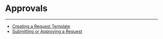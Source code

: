 


Approvals
=========
***
* [Creating a Request Template](..\..\article\creating_a_request_template\index.qmd)
* [Submitting or Approving a Request](..\..\article\submitting_or_approving_a_request\index.qmd)

